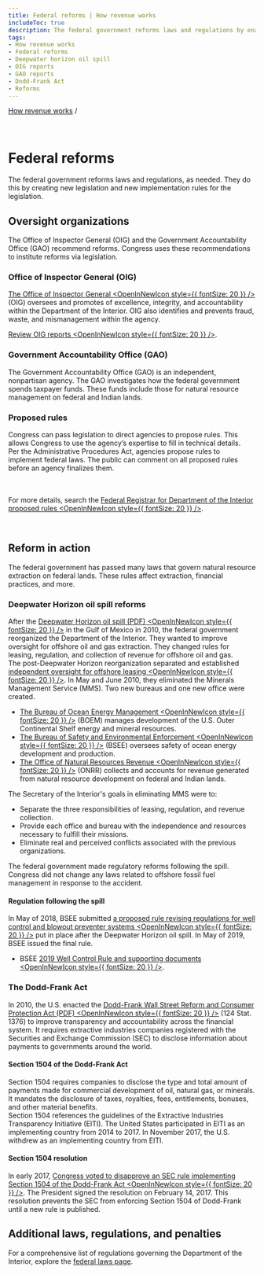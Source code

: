 ```yaml
---
title: Federal reforms | How revenue works
includeToc: true
description: The federal government reforms laws and regulations by enacting new legislation and proposing new rules to implement the legislation. Reforms are recommended by oversight organizations, such as the Inspector General or the Government Accountability Office.
tags:
- How revenue works
- Federal reforms
- Deepwater horizon oil spill
- OIG reports
- GAO reports
- Dodd-Frank Act
- Reforms
---
```


[How revenue works](/how-revenue-works/) /


<br />

# Federal reforms

The federal government reforms laws and regulations, as needed.  They do this by creating new legislation and new implementation rules for the legislation.

## Oversight organizations

The Office of Inspector General (OIG) and the Government Accountability Office (GAO) recommend reforms. Congress uses these recommendations to institute reforms via legislation.

### Office of Inspector General (OIG)

[The Office of Inspector General <OpenInNewIcon style={{ fontSize: 20 }} />](https://www.doioig.gov/) (OIG) oversees and promotes of excellence, integrity, and accountability within the Department of the Interior. OIG also identifies and prevents fraud, waste, and mismanagement within the agency.

[Review OIG reports <OpenInNewIcon style={{ fontSize: 20 }} />](https://www.doioig.gov/reports).

### Government Accountability Office (GAO)

The Government Accountability Office (GAO) is an independent, nonpartisan agency. The GAO investigates how the federal government spends taxpayer funds.  These funds include those for natural resource management on federal and Indian lands.


### Proposed rules

Congress can pass legislation to direct agencies to propose rules. This allows Congress to use the agency’s expertise to fill in technical details.
<br />
Per the Administrative Procedures Act, agencies propose rules to implement federal laws. The public can comment on all proposed rules before an agency finalizes them.

<br /><br />
For more details, search the <a href="https://www.federalregister.gov/documents/search?conditions%5Bagencies%5D%5B%5D=interior-department&conditions%5Btype%5D%5B%5D=PRORULE">Federal Registrar for Department of the Interior proposed rules <OpenInNewIcon style={{ fontSize: 20 }} /></a>.

<br />

## Reform in action

The federal government has passed many laws that govern natural resource extraction on federal lands.  These rules affect extraction, financial practices, and more.

### Deepwater Horizon oil spill reforms

After the <a href="http://www.gpo.gov/fdsys/pkg/GPO-OILCOMMISSION/pdf/GPO-OILCOMMISSION.pdf">Deepwater Horizon oil spill (PDF) <OpenInNewIcon style={{ fontSize: 20 }} /></a> in the Gulf of Mexico in 2010, the federal government reorganized the Department of the Interior. They wanted to improve oversight for offshore oil and gas extraction. They changed rules for leasing, regulation, and collection of revenue for offshore oil and gas.
<br />
The post-Deepwater Horizon reorganization separated and established <a href="http://www.boem.gov/about-boem/regulations-guidance/regulatory-reforms">independent oversight for offshore leasing <OpenInNewIcon style={{ fontSize: 20 }} /></a>. In May and June 2010, they eliminated the Minerals Management Service (MMS). Two new bureaus and one new office were created.

- <a href="https://www.boem.gov"> The Bureau of Ocean Energy Management <OpenInNewIcon style={{ fontSize: 20 }} /></a> (<GlossaryTerm>BOEM</GlossaryTerm>) manages development of the U.S. Outer Continental Shelf energy and mineral resources. 
- <a href="https://www.bsee.gov/">The Bureau of Safety and Environmental Enforcement <OpenInNewIcon style={{ fontSize: 20 }} /></a> (<GlossaryTerm>BSEE</GlossaryTerm>) oversees safety of ocean energy development and production. 
- <a href="https://www.onrr.gov">The Office of Natural Resources Revenue <OpenInNewIcon style={{ fontSize: 20 }} /></a> (ONRR) collects and accounts for revenue generated from natural resource development on federal and Indian lands.

The Secretary of the Interior's goals in eliminating MMS were to:

- Separate the three responsibilities of leasing, regulation, and revenue collection.
- Provide each office and bureau with the independence and resources necessary to fulfill their missions.
- Eliminate real and perceived conflicts associated with the previous organizations.

The federal government made regulatory reforms following the spill. Congress did not change any laws related to offshore fossil fuel management in response to the accident.

#### Regulation following the spill

In May of 2018, BSEE submitted [a proposed rule revising regulations for well control and blowout preventer systems <OpenInNewIcon style={{ fontSize: 20 }} />](https://www.federalregister.gov/documents/2018/07/05/2018-14483/oil-and-gas-and-sulfur-operations-in-the-outer-continental-shelf-blowout-preventer-systems-and-well) put in place after the Deepwater Horizon oil spill. In May of 2019, BSEE issued the final rule.

- BSEE [2019 Well Control Rule and supporting documents <OpenInNewIcon style={{ fontSize: 20 }} />](https://www.bsee.gov/guidance-and-regulations/Regulations/regulatory-reform/bsee-well-control-rule-2019).

### The Dodd-Frank Act

In 2010, the U.S. enacted the [Dodd-Frank Wall Street Reform and Consumer Protection Act (PDF) <OpenInNewIcon style={{ fontSize: 20 }} />](http://www.gpo.gov/fdsys/pkg/PLAW-111publ203/pdf/PLAW-111publ203.pdf) (124 Stat. 1376) to improve transparency and accountability across the financial system. It requires extractive industries companies registered with the Securities and Exchange Commission (SEC) to disclose information about payments to governments around the world.

#### Section 1504 of the Dodd-Frank Act

Section 1504 requires companies to disclose the type and total amount of payments made for commercial development of oil, natural gas, or minerals. It mandates the disclosure of taxes, royalties, fees, entitlements, bonuses, and other material benefits.
<br />
Section 1504 references the guidelines of the Extractive Industries Transparency Initiative (EITI). The United States participated in EITI as an implementing country from 2014 to 2017. In November 2017, the U.S. withdrew as an implementing country from EITI.

#### Section 1504 resolution

In early 2017, [Congress voted to disapprove an SEC rule implementing Section 1504 of the Dodd-Frank Act <OpenInNewIcon style={{ fontSize: 20 }} />](https://www.congress.gov/bill/115th-congress/house-joint-resolution/41/). The President signed the resolution on February 14, 2017. This resolution prevents the SEC from enforcing Section 1504 of Dodd-Frank until a new rule is published.

## Additional laws, regulations, and penalties

For a comprehensive list of regulations governing the Department of the Interior, explore the [federal laws page](https://revenuedata.doi.gov/how-revenue-works/federal-laws/).

<br /><br />
